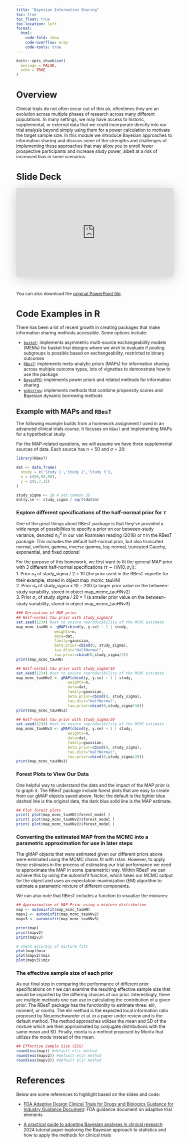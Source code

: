 ```yaml
---
title: "Bayesian Information Sharing"
toc: true
toc_float: true
toc-location: left
format:
  html:
    code-fold: show
    code-overflow: wrap 
    code-tools: true
---
```


```r
knitr::opts_chunk$set(
  message = FALSE,
  echo = TRUE
)
```


# Overview

Clinical trials do not often occur out of thin air, oftentimes they are an evolution across multiple phases of research across many different populations. In many settings, we may have access to historic, supplemental, or external data that we could incorporate directly into our trial analysis beyond simply using them for a power calculation to motivate the target sample size. In this module we introduce Bayesian approaches to information sharing and discuss some of the strengths and challenges of implementing these approaches that may allow you to enroll fewer prospective participants and increase study power, albeit at a risk of increased bias in some scenarios.


# Slide Deck

<iframe class="speakerdeck-iframe" style="border: 0px; background: rgba(0, 0, 0, 0.1) padding-box; margin: 0px; padding: 0px; border-radius: 6px; box-shadow: rgba(0, 0, 0, 0.2) 0px 5px 40px; width: 100%; height: auto; aspect-ratio: 560 / 315;" frameborder="0" src="https://speakerdeck.com/player/5a2ffc83655b4dafaae254de01753cd3" title="Bayesian Methods for Information Sharing" allowfullscreen="true" data-ratio="1.7777777777777777"></iframe>

&nbsp;

You can also download the [original PowerPoint file](../files/Slides/8_bayesian_information_sharing.pptx).


# Code Examples in R

There has been a lot of recent growth in creating packages that make information sharing methods accessible. Some options include:

* [`basket`](https://cran.rstudio.com/web/packages/basket/index.html): implements asymmetric multi-source exchangeability models (MEMs) for basket trial designs where we wish to evaluate if pooling subgroups is possible based on exchangeability, restricted to binary outcomes
* [`RBesT`](https://cran.r-project.org/web/packages/RBesT/index.html): implements meta-analytic priors (MAPs) for information sharing across multiple outcome types, lots of vignettes to demonstrate how to use the package
* [`BayesPPD`](https://cran.r-project.org/web/packages/BayesPPD/index.html): implements power priors and related methods for information sharing
* [`psborrow`](https://cran.r-project.org/web/packages/psborrow/index.html): implements methods that combine propensity scores and Bayesian dynamic borrowing methods


## Example with MAPs and `RBesT`

The following example builds from a homework assignment I used in an advanced clinical trials course. It focuses on `RBesT` and implementing MAPs for a hypothetical study.

For the MAP-related questions, we will assume we have three supplemental sources of data. Each source has $n=50$ and $\sigma=20$:

```r
library(RBesT)

dat <- data.frame(
  study = c('Study 1','Study 2','Study 3'),
  n = c(50,50,50),
  y = c(5,7,15)
)

study_sigma <- 20 # set common SD
dat$y.se <- study_sigma / sqrt(dat$n)
```

### Explore different specifications of the half-normal prior for $\tau$

One of the great things about RBesT package is that they've provided a wide range of possibilities to specify a prior on our between-study variance, denoted $\sigma^2_{\eta}$ in our van Rosmalen reading (2018) or $\tau$ in the RBesT package. This includes the default half-normal prior, but also truncated normal, uniform, gamma, inverse gamma, log-normal, truncated Cauchy, exponential, and fixed options! 

For the purpose of this homework, we first want to fit the general MAP prior with 3 different half-normal specifications ($\tau \sim HN(0,\sigma_{\tau})$):  
1. Prior $\sigma_{\tau}$ of study_sigma / 2 = 10 (the prior used in the RBesT vignette for their example, stored in object map_mcmc_tauHN)  
2. Prior $\sigma_{\tau}$ of study_sigma x 10 = 200 (a larger prior value on the between-study variability, stored in object map_mcmc_tauHNv2)  
3. Prior $\sigma_{\tau}$ of study_sigma / 20 = 1 (a smaller prior value on the between-study variability, stored in object map_mcmc_tauHNv3)  

```r
### Derivation of MAP prior
## Half-normal tau prior with study_sigma/2
set.seed(1234) #set to ensure reproducibility of the MCMC estimate
map_mcmc_tauHN <- gMAP(cbind(y, y.se) ~ 1 | study, 
                 weights=n,
                 data=dat,
                 family=gaussian,
                 beta.prior=cbind(0, study_sigma),
                 tau.dist="HalfNormal",
                 tau.prior=cbind(0,study_sigma/2))
print(map_mcmc_tauHN)

## Half-normal tau prior with study_sigma*10
set.seed(1234) #set to ensure reproducibility of the MCMC estimate
map_mcmc_tauHNv2 <- gMAP(cbind(y, y.se) ~ 1 | study, 
                       weights=n,
                       data=dat,
                       family=gaussian,
                       beta.prior=cbind(0, study_sigma),
                       tau.dist="HalfNormal",
                       tau.prior=cbind(0,study_sigma*10))
print(map_mcmc_tauHNv2)

## Half-normal tau prior with study_sigma/20
set.seed(1234) #set to ensure reproducibility of the MCMC estimate
map_mcmc_tauHNv3 <- gMAP(cbind(y, y.se) ~ 1 | study, 
                       weights=n,
                       data=dat,
                       family=gaussian,
                       beta.prior=cbind(0, study_sigma),
                       tau.dist="HalfNormal",
                       tau.prior=cbind(0,study_sigma/20))
print(map_mcmc_tauHNv3)

```

### Forest Plots to View Our Data

One helpful way to understand the data and the impact of the MAP prior is to graph it. The RBesT package include forest plots that are easy to create from our gMAP objects saved above. Note: the default is the lighter blue dashed line is the original data, the dark blue solid line is the MAP estimate.

```r
## Plot forest plots
print( plot(map_mcmc_tauHN)$forest_model )
print( plot(map_mcmc_tauHNv2)$forest_model )
print( plot(map_mcmc_tauHNv3)$forest_model )
```

### Converting the estimated MAP from the MCMC into a parametric approximation for use in later steps

The gMAP objects that were estimated given our different priors above were estimated using the MCMC chains fit with rstan. However, to apply these estimates in the process of estimating our trial performance we need to approximate the MAP in some (parametric) way. Within RBesT we can achieve this by using the automixfit function, which takes our MCMC output for the object and uses an expectation-maximization (EM) algorithm to estimate a parametric mixture of different components.

We can also note that RBesT includes a function to visualize the mixtures:

```r
## Approximation of MAP Prior using a mixture distribution
map <- automixfit(map_mcmc_tauHN)
mapv2 <- automixfit(map_mcmc_tauHNv2)
mapv3 <- automixfit(map_mcmc_tauHNv3)

print(map)
print(mapv2)
print(mapv3)

# Check accuracy of mixture fits
plot(map)$mix
plot(mapv2)$mix
plot(mapv3)$mix
```

### The effective sample size of each prior

As our final stop in comparing the performance of different prior specifications on $\tau$ we can examine the resulting effective sample size that would be imparted by the differing choices of our prior. Interestingly, there are multiple methods one can use in calculating the contribution of a given prior. The RBesT package has the functionlity to estimate three:  elir, moment, or morita. The elir method is the expected local information ratio proposed by Neuenschwander et al. in a paper under review and is the default method. The method approaches utilizes the mean and SD of the mixture which are then approximated by conjugate distributions with the same mean and SD. Finally, morita is a method proposed by Morita that utilizes the mode instead of the mean.

```r
## Effective Sample Size (ESS)
round(ess(map)) #default elir method
round(ess(mapv2)) #default elir method
round(ess(mapv3)) #default elir method
```


# References

Below are some references to highlight based on the slides and code:

* [FDA Adaptive Design Clinical Trials for Drugs and Biologics Guidance for Industry Guidance Document](https://www.fda.gov/regulatory-information/search-fda-guidance-documents/adaptive-design-clinical-trials-drugs-and-biologics-guidance-industry): FDA guidance document on adaptive trial elements

* [A practical guide to adopting Bayesian analyses in clinical research](https://www.cambridge.org/core/journals/journal-of-clinical-and-translational-science/article/practical-guide-to-adopting-bayesian-analyses-in-clinical-research/CF6C017318CD5431C98EEFE37DBB6063?utm_campaign=shareaholic&utm_medium=copy_link&utm_source=bookmark): 2024 tutorial paper exploring the Bayesian approach to statistics and how to apply the methods for clinical trials